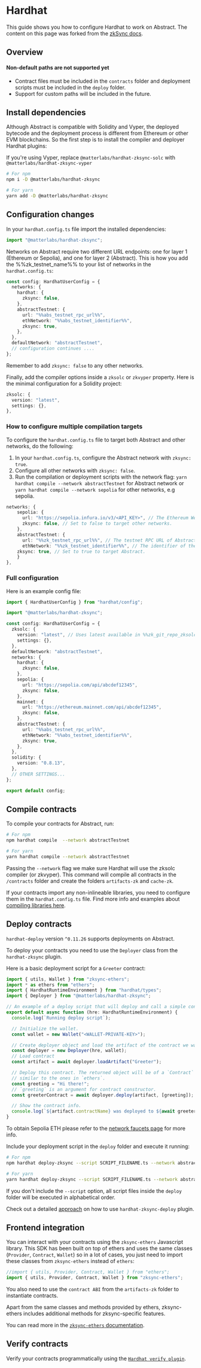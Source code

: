 # Hardhat

This guide shows you how to configure Hardhat to work on Abstract.
The content on this page was forked from the [zkSync docs](https://docs.zksync.io/build/tooling/hardhat/migrating-to-zksync).

## Overview

#### Non-default paths are not supported yet

- Contract files must be included in the `contracts` folder and deployment scripts must be included in the `deploy` folder.
- Support for custom paths will be included in the future.

## Install dependencies

Although Abstract is compatible with Solidity and Vyper,
the deployed bytecode and the deployment process is different from Ethereum or other EVM blockchains.
So the first step is to install the compiler and deployer Hardhat plugins:

If you're using Vyper, replace `@matterlabs/hardhat-zksync-solc` with `@matterlabs/hardhat-zksync-vyper`


```bash
# For npm
npm i -D @matterlabs/hardhat-zksync

# For yarn
yarn add -D @matterlabs/hardhat-zksync
```

## Configuration changes

In your `hardhat.config.ts` file import the installed dependencies:

```ts
import "@matterlabs/hardhat-zksync";
```

Networks on Abstract require two different URL endpoints: one for layer 1 (Ethereum or Sepolia), and one for layer 2 (Abstract).
This is how you add the %%zk_testnet_name%% to your list of networks in the `hardhat.config.ts`:

```typescript
const config: HardhatUserConfig = {
  networks: {
    hardhat: {
      zksync: false,
    },
    abstractTestnet: {
      url: "%%abs_testnet_rpc_url%%",
      ethNetwork: "%%abs_testnet_identifier%%",
      zksync: true,
    },
  },
  defaultNetwork: "abstractTestnet",
  // configuration continues ....
};
```

Remember to add `zksync: false` to any other networks.

Finally, add the compiler options inside a `zksolc` or `zkvyper` property. Here is the minimal configuration for a Solidity project:

```ts
zksolc: {
  version: "latest",
  settings: {},
},
```

### How to configure multiple compilation targets

To configure the `hardhat.config.ts` file to target both Abstract and other networks, do the following:

1. In your `hardhat.config.ts`, configure the Abstract network with `zksync: true`.
2. Configure all other networks with `zksync: false`.
3. Run the compilation or deployment scripts with the network flag: `yarn hardhat compile --network abstractTestnet` for Abstract network
or `yarn hardhat compile --network sepolia` for other networks, e.g sepolia.

```typescript
networks: {
    sepolia: {
      url: "https://sepolia.infura.io/v3/<API_KEY>", // The Ethereum Web3 RPC URL.
      zksync: false, // Set to false to target other networks.
    },
    abstractTestnet: {
      url: "%%zk_testnet_rpc_url%%", // The testnet RPC URL of Abstract network.
      ethNetwork: "%%zk_testnet_identifier%%", // The identifier of the network (e.g. `mainnet` or `sepolia`)
    zksync: true, // Set to true to target Abstract.
    }
},

```

### Full configuration

Here is an example config file:

```ts
import { HardhatUserConfig } from "hardhat/config";

import "@matterlabs/hardhat-zksync";

const config: HardhatUserConfig = {
  zksolc: {
    version: "latest", // Uses latest available in %%zk_git_repo_zksolc-bin%%
    settings: {},
  },
  defaultNetwork: "abstractTestnet",
  networks: {
    hardhat: {
      zksync: false,
    },
    sepolia: {
      url: "https://sepolia.com/api/abcdef12345",
      zksync: false,
    },
    mainnet: {
      url: "https://ethereum.mainnet.com/api/abcdef12345",
      zksync: false,
    },
    abstractTestnet: {
      url: "%%abs_testnet_rpc_url%%",
      ethNetwork: "%%abs_testnet_identifier%%",
      zksync: true,
    },
  },
  solidity: {
    version: "0.8.13",
  },
  // OTHER SETTINGS...
};

export default config;
```

## Compile contracts

To compile your contracts for Abstract, run:

```bash
# For npm
npm hardhat compile  --network abstractTestnet

# For yarn
yarn hardhat compile --network abstractTestnet
```

Passing the `--network` flag we make sure Hardhat will use the zksolc compiler (or zkvyper).
This command will compile all contracts in the `/contracts` folder and create the folders `artifacts-zk` and `cache-zk`.

If your contracts import any non-inlineable libraries, you need to configure them in the `hardhat.config.ts` file.
Find more info and examples about [compiling libraries here](/build/tooling/hardhat/compiling-libraries).

## Deploy contracts

`hardhat-deploy` version `^0.11.26` supports deployments on Abstract.

To deploy your contracts you need to use the `Deployer` class from the `hardhat-zksync` plugin.

Here is a basic deployment script for a `Greeter` contract:

```ts
import { utils, Wallet } from "zksync-ethers";
import * as ethers from "ethers";
import { HardhatRuntimeEnvironment } from "hardhat/types";
import { Deployer } from "@matterlabs/hardhat-zksync";

// An example of a deploy script that will deploy and call a simple contract.
export default async function (hre: HardhatRuntimeEnvironment) {
  console.log(`Running deploy script`);

  // Initialize the wallet.
  const wallet = new Wallet("<WALLET-PRIVATE-KEY>");

  // Create deployer object and load the artifact of the contract we want to deploy.
  const deployer = new Deployer(hre, wallet);
  // Load contract
  const artifact = await deployer.loadArtifact("Greeter");

  // Deploy this contract. The returned object will be of a `Contract` type,
  // similar to the ones in `ethers`.
  const greeting = "Hi there!";
  // `greeting` is an argument for contract constructor.
  const greeterContract = await deployer.deploy(artifact, [greeting]);

  // Show the contract info.
  console.log(`${artifact.contractName} was deployed to ${await greeterContract.getAddress()}`);
}
```

To obtain Sepolia ETH please refer to the [network faucets page](/tools_integrations/faucets.md) for more info.

Include your deployment script in the `deploy` folder and execute it running:

```bash
# For npm
npm hardhat deploy-zksync --script SCRIPT_FILENAME.ts --network abstractTestnet

# For yarn
yarn hardhat deploy-zksync --script SCRIPT_FILENAME.ts --network abstractTestnet
```

If you don't include the `--script` option, all script files inside the `deploy` folder will be executed in alphabetical order.

Check out a detailed [approach](/build/tooling/hardhat/hardhat-zksync-deploy) on how to use `hardhat-zksync-deploy` plugin.

## Frontend integration

You can interact with your contracts using the `zksync-ethers` Javascript library.
This SDK has been built on top of ethers and uses the same classes (`Provider`, `Contract`, `Wallet`) so in a lot of cases,
you just need to import these classes from `zksync-ethers` instead of `ethers`:

```ts
//import { utils, Provider, Contract, Wallet } from "ethers";
import { utils, Provider, Contract, Wallet } from "zksync-ethers";
```

You also need to use the `contract ABI` from the `artifacts-zk` folder to instantiate contracts.

Apart from the same classes and methods provided by ethers, zksync-ethers includes additional methods for zksync-specific features.

You can read more in the [`zksync-ethers` documentation](https://docs.zksync.io/sdk/js/ethers/v6/getting-started).

## Verify contracts

Verify your contracts programmatically using the [`Hardhat verify plugin`](https://docs.zksync.io/build/tooling/hardhat/hardhat-zksync-verify).
